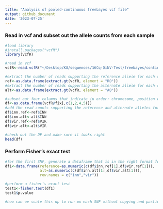 ```yaml
---
title: "Analysis of pooled-continuous freebayes vcf file"
output: github_document
date: '2023-07-25'
---
```


### Read in vcf and subset out the allele counts from each sample
```r
#load library
#install.packages("vcfR")
library(vcfR)

#read in vcf
vcfR<-read.vcfR("~/Desktop/KU/sequences/16Cq-DiNV-Test/freebayes/continuous-DiNV.vcf")

#extract the number of reads supporting the reference allele for each sample at each SNP 
ref<-as.data.frame(extract.gt(vcfR, element = "RO"))
#extract the number of reads supporting the alternate allele for each sample at each SNP 
alt<-as.data.frame(extract.gt(vcfR, element = "AO"))

#subset out four columns that indicate in order: chromosome, position on the chromosome, reference allele, alternate allele(s)
df<-as.data.frame(vcfR@fix[,c(1,2,4,5)])
#add the read counts supporting the reference and alternate alleles for each of the two sequenced strains as their own columns
df$inn.ref<-ref$INN
df$inn.alt<-alt$INN
df$vir.ref<-ref$VIR
df$vir.alt<-alt$VIR

#check out the DF and make sure it looks right
head(df)
```

### Perform Fisher's exact test
```r
#for the first SNP, generate a dataframe that is in the right format for Fisher's exact test
df1<-data.frame(reference=as.numeric(c(df$inn.ref[1],df$vir.ref[1])),
                alt=as.numeric(c(df$inn.alt[1],df$vir.alt[1])),
                row.names = c("inn","vir"))

#perform a fisher's exact test
test1<-fisher.test(df1)
test1$p.value

#how can we scale this up to run on each SNP without copying and pasting this code 13,115 more times?
```










